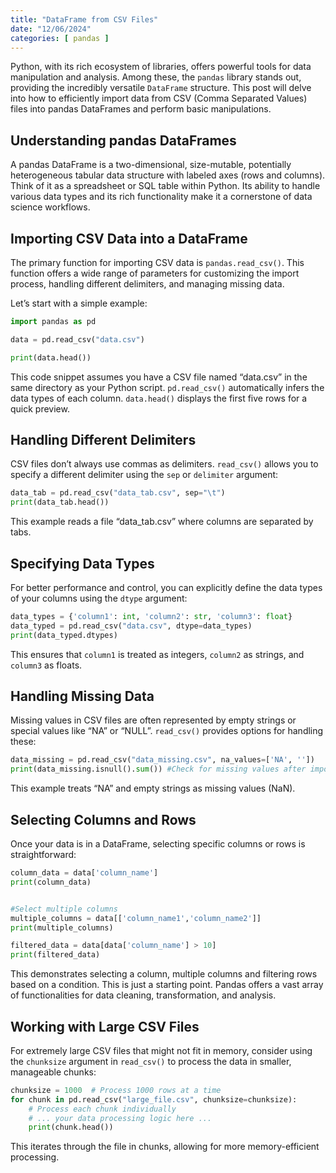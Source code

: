 ```yaml
---
title: "DataFrame from CSV Files"
date: "12/06/2024"
categories: [ pandas ]
---
```



Python, with its rich ecosystem of libraries, offers powerful tools for data manipulation and analysis.  Among these, the `pandas` library stands out, providing the incredibly versatile `DataFrame` structure.  This post will delve into how to efficiently import data from CSV (Comma Separated Values) files into pandas DataFrames and perform basic manipulations.

## Understanding pandas DataFrames

A pandas DataFrame is a two-dimensional, size-mutable, potentially heterogeneous tabular data structure with labeled axes (rows and columns).  Think of it as a spreadsheet or SQL table within Python.  Its ability to handle various data types and its rich functionality make it a cornerstone of data science workflows.


## Importing CSV Data into a DataFrame

The primary function for importing CSV data is `pandas.read_csv()`. This function offers a wide range of parameters for customizing the import process, handling different delimiters, and managing missing data.

Let's start with a simple example:

```python
import pandas as pd

data = pd.read_csv("data.csv")

print(data.head())
```

This code snippet assumes you have a CSV file named "data.csv" in the same directory as your Python script.  `pd.read_csv()` automatically infers the data types of each column.  `data.head()` displays the first five rows for a quick preview.

## Handling Different Delimiters

CSV files don't always use commas as delimiters.  `read_csv()` allows you to specify a different delimiter using the `sep` or `delimiter` argument:

```python
data_tab = pd.read_csv("data_tab.csv", sep="\t")
print(data_tab.head())
```

This example reads a file "data_tab.csv" where columns are separated by tabs.


## Specifying Data Types

For better performance and control, you can explicitly define the data types of your columns using the `dtype` argument:

```python
data_types = {'column1': int, 'column2': str, 'column3': float}
data_typed = pd.read_csv("data.csv", dtype=data_types)
print(data_typed.dtypes)
```

This ensures that `column1` is treated as integers, `column2` as strings, and `column3` as floats.

## Handling Missing Data

Missing values in CSV files are often represented by empty strings or special values like "NA" or "NULL".  `read_csv()` provides options for handling these:

```python
data_missing = pd.read_csv("data_missing.csv", na_values=['NA', ''])
print(data_missing.isnull().sum()) #Check for missing values after import
```

This example treats "NA" and empty strings as missing values (NaN).


## Selecting Columns and Rows

Once your data is in a DataFrame, selecting specific columns or rows is straightforward:

```python
column_data = data['column_name']
print(column_data)


#Select multiple columns
multiple_columns = data[['column_name1','column_name2']]
print(multiple_columns)

filtered_data = data[data['column_name'] > 10]
print(filtered_data)

```

This demonstrates selecting a column, multiple columns and filtering rows based on a condition.  This is just a starting point. Pandas offers a vast array of functionalities for data cleaning, transformation, and analysis.


##  Working with Large CSV Files

For extremely large CSV files that might not fit in memory, consider using the `chunksize` argument in `read_csv()` to process the data in smaller, manageable chunks:

```python
chunksize = 1000  # Process 1000 rows at a time
for chunk in pd.read_csv("large_file.csv", chunksize=chunksize):
    # Process each chunk individually
    # ... your data processing logic here ...
    print(chunk.head())
```

This iterates through the file in chunks, allowing for more memory-efficient processing.

